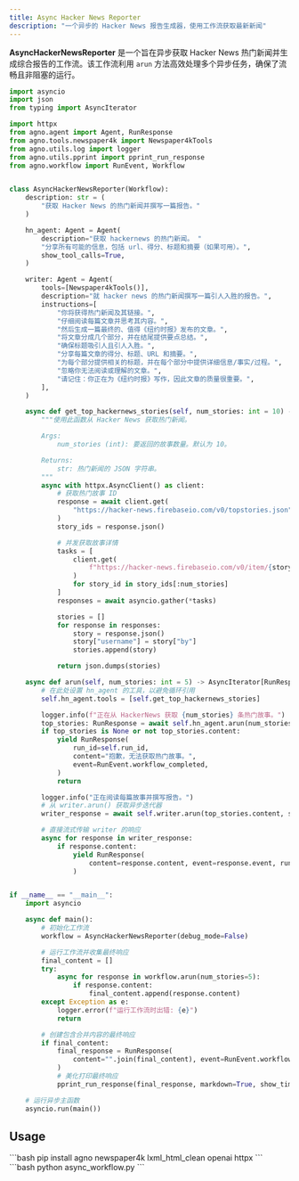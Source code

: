 ```yaml
---
title: Async Hacker News Reporter
description: "一个异步的 Hacker News 报告生成器，使用工作流获取最新新闻"
---
```


**AsyncHackerNewsReporter** 是一个旨在异步获取 Hacker News 热门新闻并生成综合报告的工作流。该工作流利用 `arun` 方法高效处理多个异步任务，确保了流畅且非阻塞的运行。

```python async_workflow.py
import asyncio
import json
from typing import AsyncIterator

import httpx
from agno.agent import Agent, RunResponse
from agno.tools.newspaper4k import Newspaper4kTools
from agno.utils.log import logger
from agno.utils.pprint import pprint_run_response
from agno.workflow import RunEvent, Workflow


class AsyncHackerNewsReporter(Workflow):
    description: str = (
        "获取 Hacker News 的热门新闻并撰写一篇报告。"
    )

    hn_agent: Agent = Agent(
        description="获取 hackernews 的热门新闻。 "
        "分享所有可能的信息，包括 url、得分、标题和摘要（如果可用）。",
        show_tool_calls=True,
    )

    writer: Agent = Agent(
        tools=[Newspaper4kTools()],
        description="就 hacker news 的热门新闻撰写一篇引人入胜的报告。",
        instructions=[
            "你将获得热门新闻及其链接。",
            "仔细阅读每篇文章并思考其内容。",
            "然后生成一篇最终的、值得《纽约时报》发布的文章。",
            "将文章分成几个部分，并在结尾提供要点总结。",
            "确保标题吸引人且引人入胜。",
            "分享每篇文章的得分、标题、URL 和摘要。",
            "为每个部分提供相关的标题，并在每个部分中提供详细信息/事实/过程。",
            "忽略你无法阅读或理解的文章。",
            "请记住：你正在为《纽约时报》写作，因此文章的质量很重要。",
        ],
    )

    async def get_top_hackernews_stories(self, num_stories: int = 10) -> str:
        """使用此函数从 Hacker News 获取热门新闻。

        Args:
            num_stories (int): 要返回的故事数量。默认为 10。

        Returns:
            str: 热门新闻的 JSON 字符串。
        """
        async with httpx.AsyncClient() as client:
            # 获取热门故事 ID
            response = await client.get(
                "https://hacker-news.firebaseio.com/v0/topstories.json"
            )
            story_ids = response.json()

            # 并发获取故事详情
            tasks = [
                client.get(
                    f"https://hacker-news.firebaseio.com/v0/item/{story_id}.json"
                )
                for story_id in story_ids[:num_stories]
            ]
            responses = await asyncio.gather(*tasks)

            stories = []
            for response in responses:
                story = response.json()
                story["username"] = story["by"]
                stories.append(story)

            return json.dumps(stories)

    async def arun(self, num_stories: int = 5) -> AsyncIterator[RunResponse]:
        # 在此处设置 hn_agent 的工具，以避免循环引用
        self.hn_agent.tools = [self.get_top_hackernews_stories]

        logger.info(f"正在从 HackerNews 获取 {num_stories} 条热门故事。")
        top_stories: RunResponse = await self.hn_agent.arun(num_stories=num_stories)
        if top_stories is None or not top_stories.content:
            yield RunResponse(
                run_id=self.run_id,
                content="抱歉，无法获取热门故事。",
                event=RunEvent.workflow_completed,
            )
            return

        logger.info("正在阅读每篇故事并撰写报告。")
        # 从 writer.arun() 获取异步迭代器
        writer_response = await self.writer.arun(top_stories.content, stream=True)

        # 直接流式传输 writer 的响应
        async for response in writer_response:
            if response.content:
                yield RunResponse(
                    content=response.content, event=response.event, run_id=self.run_id
                )


if __name__ == "__main__":
    import asyncio

    async def main():
        # 初始化工作流
        workflow = AsyncHackerNewsReporter(debug_mode=False)

        # 运行工作流并收集最终响应
        final_content = []
        try:
            async for response in workflow.arun(num_stories=5):
                if response.content:
                    final_content.append(response.content)
        except Exception as e:
            logger.error(f"运行工作流时出错: {e}")
            return

        # 创建包含合并内容的最终响应
        if final_content:
            final_response = RunResponse(
                content="".join(final_content), event=RunEvent.workflow_completed
            )
            # 美化打印最终响应
            pprint_run_response(final_response, markdown=True, show_time=True)

    # 运行异步主函数
    asyncio.run(main())
```

## Usage

<Steps>
  <Snippet file="create-venv-step.mdx" />

  <Step title="安装库">
    ```bash
    pip install agno newspaper4k lxml_html_clean openai httpx
    ```
  </Step>

  <Step title="运行代理">
    ```bash
    python async_workflow.py
    ```
  </Step>

</Steps>